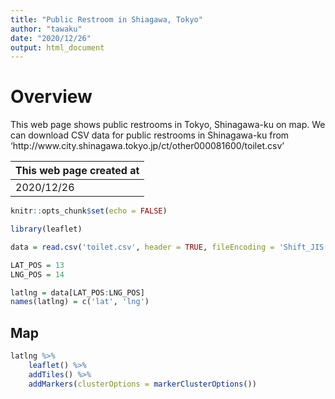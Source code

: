 ```yaml
---
title: "Public Restroom in Shiagawa, Tokyo"
author: "tawaku"
date: "2020/12/26"
output: html_document
---
```


# Overview
This web page shows public restrooms in Tokyo, Shinagawa-ku on map.
We can download CSV data for public restrooms in Shinagawa-ku from 'http://www.city.shinagawa.tokyo.jp/ct/other000081600/toilet.csv'

|This web page created at|
|---|
|2020/12/26|

```r
knitr::opts_chunk$set(echo = FALSE)
```

```r
library(leaflet)
```

```r
data = read.csv('toilet.csv', header = TRUE, fileEncoding = 'Shift_JIS')
```

```r
LAT_POS = 13
LNG_POS = 14

latlng = data[LAT_POS:LNG_POS]
names(latlng) = c('lat', 'lng')
```

## Map
```r
latlng %>%
    leaflet() %>%
    addTiles() %>%
    addMarkers(clusterOptions = markerClusterOptions())
```
